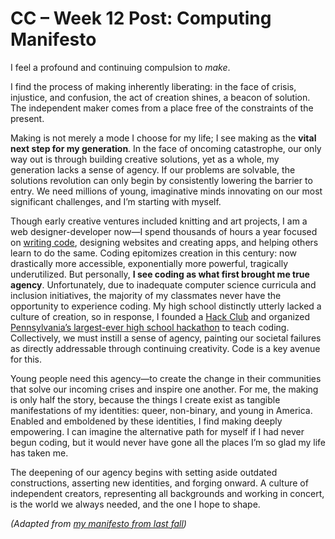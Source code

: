 # CC – Week 12 Post: Computing Manifesto

I feel a profound and continuing compulsion to _make_.

I find the process of making inherently liberating: in the face of crisis, injustice, and confusion, the act of creation shines, a beacon of solution. The independent maker comes from a place free of the constraints of the present.

Making is not merely a mode I choose for my life; I see making as the **vital next step for my generation**. In the face of oncoming catastrophe, our only way out is through building creative solutions, yet as a whole, my generation lacks a sense of agency. If our problems are solvable, the solutions revolution can only begin by consistently lowering the barrier to entry. We need millions of young, imaginative minds innovating on our most significant challenges, and I’m starting with myself.

Though early creative ventures included knitting and art projects, I am a web designer-developer now—I spend thousands of hours a year focused on [writing code](https://www.bloomberg.com/graphics/2015-paul-ford-what-is-code/), designing websites and creating apps, and helping others learn to do the same. Coding epitomizes creation in this century: now drastically more accessible, exponentially more powerful, tragically underutilized. But personally, **I see coding as what first brought me true agency**. Unfortunately, due to inadequate computer science curricula and inclusion initiatives, the majority of my classmates never have the opportunity to experience coding. My high school distinctly utterly lacked a culture of creation, so in response, I founded a [Hack Club](https://hackclub.com) and organized [Pennsylvania’s largest-ever high school hackathon](https://hackpenn.com) to teach coding. Collectively, we must instill a sense of agency, painting our societal failures as directly addressable through continuing creativity. Code is a key avenue for this.

Young people need this agency—to create the change in their communities that solve our incoming crises and inspire one another. For me, the making is only half the story, because the things I create exist as tangible manifestations of my identities: queer, non-binary, and young in America. Enabled and emboldened by these identities, I find making deeply empowering. I can imagine the alternative path for myself if I had never begun coding, but it would never have gone all the places I’m so glad my life has taken me.

The deepening of our agency begins with setting aside outdated constructions, asserting new identities, and forging onward. A culture of independent creators, representing all backgrounds and working in concert, is the world we always needed, and the one I hope to shape.

_(Adapted from [my manifesto from last fall](https://nyu.lachlanjc.com/essays/manifesto.pdf))_
